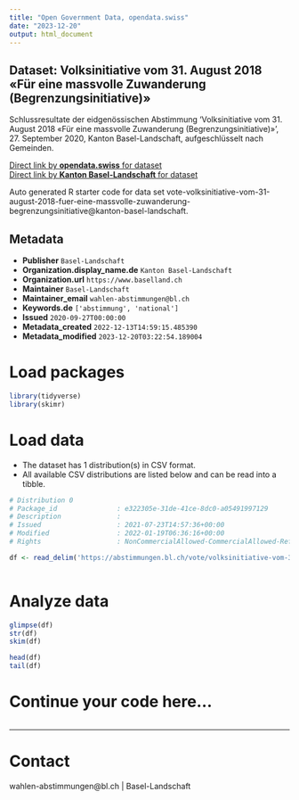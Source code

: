 ```yaml
---
title: "Open Government Data, opendata.swiss"
date: "2023-12-20"
output: html_document
---
```


## Dataset: Volksinitiative vom 31. August 2018 «Für eine massvolle Zuwanderung (Begrenzungsinitiative)»

Schlussresultate der eidgenössischen Abstimmung 'Volksinitiative vom 31. August 2018 «Für eine massvolle Zuwanderung (Begrenzungsinitiative)»', 27. September 2020, Kanton Basel-Landschaft, aufgeschlüsselt nach Gemeinden.

[Direct link by **opendata.swiss** for dataset](https://opendata.swiss/de/dataset/volksinitiative-vom-31-august-2018-fur-eine-massvolle-zuwanderung-begrenzungsinitiative1)<br>
[Direct link by **Kanton Basel-Landschaft** for dataset](https://abstimmungen.bl.ch/vote/volksinitiative-vom-31-august-2018-fuer-eine-massvolle-zuwanderung-begrenzungsinitiative/data)

Auto generated R starter code for data set vote-volksinitiative-vom-31-august-2018-fuer-eine-massvolle-zuwanderung-begrenzungsinitiative@kanton-basel-landschaft.

## Metadata

- **Publisher** `Basel-Landschaft`
- **Organization.display_name.de** `Kanton Basel-Landschaft`
- **Organization.url** `https://www.baselland.ch`
- **Maintainer** `Basel-Landschaft`
- **Maintainer_email** `wahlen-abstimmungen@bl.ch`
- **Keywords.de** `['abstimmung', 'national']`
- **Issued** `2020-09-27T00:00:00`
- **Metadata_created** `2022-12-13T14:59:15.485390`
- **Metadata_modified** `2023-12-20T03:22:54.189004`


# Load packages

```r

library(tidyverse)
library(skimr)

```

# Load data

-   The dataset has 1 distribution(s) in CSV format.
-   All available CSV distributions are listed below and can be read into a tibble.

```r

# Distribution 0
# Package_id               : e322305e-31de-41ce-8dc0-a05491997129
# Description              : 
# Issued                   : 2021-07-23T14:57:36+00:00
# Modified                 : 2022-01-19T06:36:16+00:00
# Rights                   : NonCommercialAllowed-CommercialAllowed-ReferenceRequired

df <- read_delim('https://abstimmungen.bl.ch/vote/volksinitiative-vom-31-august-2018-fuer-eine-massvolle-zuwanderung-begrenzungsinitiative/data-csv')



```

# Analyze data

```r

glimpse(df)
str(df)
skim(df)

head(df)
tail(df)

```

# Continue your code here...

```r

```

------------------------------------------------------------------------

# Contact

wahlen-abstimmungen@bl.ch | Basel-Landschaft
